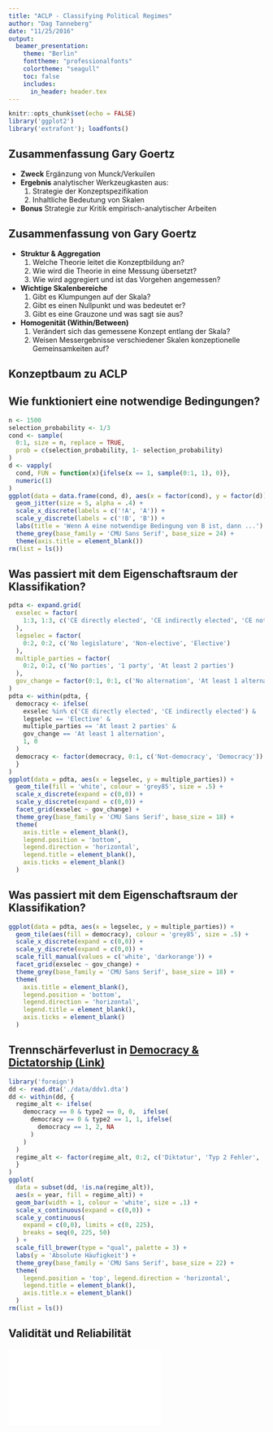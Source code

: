 ```yaml
---
title: "ACLP - Classifying Political Regimes"
author: "Dag Tanneberg"
date: "11/25/2016"
output:
  beamer_presentation:
    theme: "Berlin"
    fonttheme: "professionalfonts"
    colortheme: "seagull"
    toc: false
    includes: 
      in_header: header.tex
---
```


```r
knitr::opts_chunk$set(echo = FALSE)
library('ggplot2')
library('extrafont'); loadfonts()
```
## Zusammenfassung Gary Goertz

- **Zweck** Ergänzung von Munck/Verkuilen
- **Ergebnis** analytischer Werkzeugkasten aus:
    1. Strategie der Konzeptspezifikation
    2. Inhaltliche Bedeutung von Skalen
- **Bonus** Strategie zur Kritik empirisch-analytischer Arbeiten

## Zusammenfassung von Gary Goertz

- **Struktur & Aggregation**
    1. Welche Theorie leitet die Konzeptbildung an?
    2. Wie wird die Theorie in eine Messung übersetzt?
    3. Wie wird aggregiert und ist das Vorgehen angemessen?
- **Wichtige Skalenbereiche**
    1. Gibt es Klumpungen auf der Skala?
    2. Gibt es einen Nullpunkt und was bedeutet er?
    3. Gibt es eine Grauzone und was sagt sie aus?
- **Homogenität (Within/Between)**
    1. Verändert sich das gemessene Konzept entlang der Skala?
    2. Weisen Messergebnisse verschiedener Skalen konzeptionelle Gemeinsamkeiten auf?



## Konzeptbaum zu ACLP

\includegraphics{./ACLP_conceptTree.pdf}

## Wie funktioniert eine notwendige Bedingungen?

```r
n <- 1500
selection_probability <- 1/3
cond <- sample(
  0:1, size = n, replace = TRUE,
  prob = c(selection_probability, 1- selection_probability)
)
d <- vapply(
  cond, FUN = function(x){ifelse(x == 1, sample(0:1, 1), 0)},
  numeric(1)
)
ggplot(data = data.frame(cond, d), aes(x = factor(cond), y = factor(d))) +
  geom_jitter(size = 5, alpha = .4) +
  scale_x_discrete(labels = c('!A', 'A')) +
  scale_y_discrete(labels = c('!B', 'B')) +
  labs(title = 'Wenn A eine notwendige Bedingung von B ist, dann ...') +
  theme_grey(base_family = 'CMU Sans Serif', base_size = 24) +
  theme(axis.title = element_blank())
rm(list = ls())
```

## Was passiert mit dem Eigenschaftsraum der Klassifikation?
```r
pdta <- expand.grid(
  exselec = factor(
    1:3, 1:3, c('CE directly elected', 'CE indirectly elected', 'CE not elected')
  ),
  legselec = factor(
    0:2, 0:2, c('No legislature', 'Non-elective', 'Elective')
  ),
  multiple_parties = factor(
    0:2, 0:2, c('No parties', '1 party', 'At least 2 parties')
  ),
  gov_change = factor(0:1, 0:1, c('No alternation', 'At least 1 alternation'))
)
pdta <- within(pdta, {
  democracy <- ifelse(
    exselec %in% c('CE directly elected', 'CE indirectly elected') &
    legselec == 'Elective' &
    multiple_parties == 'At least 2 parties' &
    gov_change == 'At least 1 alternation',
    1, 0
  )
  democracy <- factor(democracy, 0:1, c('Not-democracy', 'Democracy'))
  }
)
ggplot(data = pdta, aes(x = legselec, y = multiple_parties)) +
  geom_tile(fill = 'white', colour = 'grey85', size = .5) +
  scale_x_discrete(expand = c(0,0)) +
  scale_y_discrete(expand = c(0,0)) +
  facet_grid(exselec ~ gov_change) +
  theme_grey(base_family = 'CMU Sans Serif', base_size = 18) +
  theme(
    axis.title = element_blank(),
    legend.position = 'bottom',
    legend.direction = 'horizontal',
    legend.title = element_blank(),
    axis.ticks = element_blank()
  )
```

## Was passiert mit dem Eigenschaftsraum der Klassifikation?

```r
ggplot(data = pdta, aes(x = legselec, y = multiple_parties)) +
  geom_tile(aes(fill = democracy), colour = 'grey85', size = .5) +
  scale_x_discrete(expand = c(0,0)) + 
  scale_y_discrete(expand = c(0,0)) +
  scale_fill_manual(values = c('white', 'darkorange')) +
  facet_grid(exselec ~ gov_change) +
  theme_grey(base_family = 'CMU Sans Serif', base_size = 18) +
  theme(
    axis.title = element_blank(),
    legend.position = 'bottom',
    legend.direction = 'horizontal',
    legend.title = element_blank(),
    axis.ticks = element_blank()
  )
```

## Trennschärfeverlust in [Democracy & Dictatorship (Link)](https://sites.google.com/site/joseantoniocheibub/datasets/democracy-and-dictatorship-revisited)

```r
library('foreign')
dd <- read.dta('./data/ddv1.dta')
dd <- within(dd, {
  regime_alt <- ifelse(
    democracy == 0 & type2 == 0, 0,  ifelse(
      democracy == 0 & type2 == 1, 1, ifelse(
        democracy == 1, 2, NA
      )
    )
  )
  regime_alt <- factor(regime_alt, 0:2, c('Diktatur', 'Typ 2 Fehler', 'Demokratie'))
  }
)
ggplot(
  data = subset(dd, !is.na(regime_alt)),
  aes(x = year, fill = regime_alt)) +
  geom_bar(width = 1, colour = 'white', size = .1) +
  scale_x_continuous(expand = c(0,0)) +
  scale_y_continuous(
    expand = c(0,0), limits = c(0, 225),
    breaks = seq(0, 225, 50)
  ) +
  scale_fill_brewer(type = "qual", palette = 3) +
  labs(y = 'Absolute Häufigkeit') +
  theme_grey(base_family = 'CMU Sans Serif', base_size = 22) +
  theme(
    legend.position = 'top', legend.direction = 'horizontal',
    legend.title = element_blank(),
    axis.title.x = element_blank()
  )
rm(list = ls())
```

## Validität und Reliabilität

![](Reliability_and_validity.pdf)
